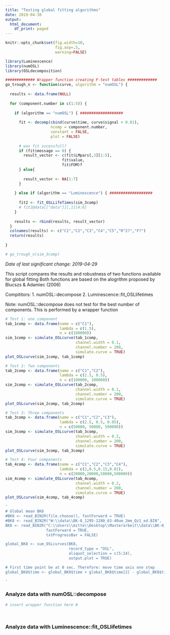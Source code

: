 ```yaml
---
title: "Testing global fitting algorithms"
date: 2019-04-30
output:
  html_document:
    df_print: paged
---
```


```r

knitr::opts_chunk$set(fig.width=10, 
                      fig.asp=.5, 
                      warning=FALSE)

library(Luminescence)
library(numOSL)
library(OSLdecomposition)

############# Wrapper function creating F-test tables ############# 
go_trough_n <- function(curve, algorithm = "numOSL") {
  
  results <- data.frame(NULL)
  
  for (component.number in c(1:5)) {
    
    if (algorithm == "numOSL") { ###################
      
      fit <- decomp(cbind(curve$time, curve$signal + 0.01), 
                    ncomp = component.number, 
                    constant = FALSE,
                    plot = FALSE)
      
      # was fit sucessfull?
      if (fit$message == 0) {
        result_vector <- c(fit$LMpars[,3][1:5],
                         fit$value,
                         fit$FOM)f
      } else{
      
        result_vector <- NA[1:7]
      }
      
    } else if (algorithm == "Luminescence") { ###################
    
      fit2 <- fit_OSLLifeTimes(sim_3comp)
      # fit2@data[["data"]][,1][4:6]
    }
    
    results <- rbind(results, result_vector)
  } 
  colnames(results) <- c("C1","C2","C3","C4","C5","R^2?","F?")
  return(results)
  
}

# go_trough_n(sim_3comp)
```

*Date of last significant change: 2019-04-29*

This script compares the results and robustness of two functions available for global fitting
Both functions are based on the alogrithm proposed by Blucszs & Adamiec (2006)

Compititors:
1. numOSL::decompose
2. Luminescence::fit_OSLlifetimes

Note: numOSL::decompose does not test for the best number of components. This is performed by a wrapper function



```r

# Test 1: one component
tab_1comp <- data.frame(name = c("C1"),
                        lambda = c(1.5),
                        n = c(100000))
sim_1comp <- simulate_OSLcurve(tab_1comp, 
                               channel.width = 0.1,
                               channel.number = 200, 
                               simulate.curve = TRUE)
plot_OSLcurve(sim_1comp, tab_1comp)

# Test 2: Two components
tab_2comp <- data.frame(name = c("C1","C2"), 
                        lambda = c(2.5, 0.5), 
                        n = c(100000, 100000))
sim_2comp <- simulate_OSLcurve(tab_2comp, 
                               channel.width = 0.1,
                               channel.number = 200, 
                               simulate.curve = TRUE)
plot_OSLcurve(sim_2comp, tab_2comp)

# Test 3: Three components
tab_3comp <- data.frame(name = c("C1","C2","C3"), 
                        lambda = c(2.5, 0.5, 0.05), 
                        n = c(50000, 50000, 500000))
sim_3comp <- simulate_OSLcurve(tab_3comp, 
                               channel.width = 0.2,
                               channel.number = 200, 
                               simulate.curve = TRUE)
plot_OSLcurve(sim_3comp, tab_3comp)

# Test 4: Four components
tab_4comp <- data.frame(name = c("C1","C2","C3","C4"),
                        lambda = c(2,0.5,0.15,0.01), 
                        n = c(20000,20000,50000,500000))
sim_4comp <- simulate_OSLcurve(tab_4comp, 
                               channel.width = 0.2,
                               channel.number = 200, 
                               simulate.curve = TRUE)
plot_OSLcurve(sim_4comp, tab_4comp)

'
# Global mean BK8
#BK8 <- read_BIN2R(file.choose(), fastForward = TRUE)
#BK8 <- read_BIN2R("W:\\data\\BK-8_1295-1280_63-40um_2mm_Qz1_ed.BIN", 
BK8 <- read_BIN2R("C:\\Users\\mitte\\Desktop\\Masterarbeit\\data\\BK-8_1295-1280_63-40um_2mm_Qz1_ed.BIN", 
                  fastForward = TRUE,
                  txtProgressBar = FALSE)

global_BK8 <- sum_OSLcurves(BK8,
                            record_type = "OSL",
                            aliquot_selection = c(5:24),
                            output.plot = TRUE)

# First time point be at 0 sec. Therefore: move time axis one step
global_BK8$time <- global_BK8$time + global_BK8$time[2] - global_BK8$time[1]

'

```

### Analyze data with numOSL::decompose

```r

# insert wrapper function here #




```



### Analyze data with Luminescence::fit_OSLlifetimes

